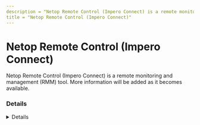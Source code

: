 ```yaml
---
description = "Netop Remote Control (Impero Connect) is a remote monitoring and management (RMM) tool. More information will be added as it becomes available."
title = "Netop Remote Control (Impero Connect)"
---
```




# Netop Remote Control (Impero Connect)

Netop Remote Control (Impero Connect) is a remote monitoring and management (RMM) tool. More information will be added as it becomes available.

### Details
<Details author={""}
         category={""}
         created={""}
         website={""}
         lastModified={"2/9/2024"}
         privileges={""}
         free={ "" }
         verification={""}
/>

#### Installation Paths
<Card code={ ["nhostsvc.exe", "nhstw32.exe", "ngstw32.exe", "Netop Ondemand.exe", "nldrw32.exe", "rmserverconsolemediator.exe", "ImperoInit.exe", "Connect.Backdrop.cloud*.exe", "ImperoClientSVC.exe"] }/>





### Forensic Artifacts




#### Network Artifacts
<EuiSpacer size="xl"/>
<NetworkArtifactsTable data={ [{"Description": "Known remote domains", "Domains": ["*.connect.backdrop.cloud", "*.netop.com"], "Ports": []}] }/>




### Detections
- Detects potential network activity of Netop Remote Control (Impero Connect) RMM tool
  - [Sigma Rule](https://github.com/magicsword-io/LOLRMM/blob/main/detections/sigma/netop_remote_control__impero_connect__network_sigma.yml)
- Detects potential processes activity of Netop Remote Control (Impero Connect) RMM tool
  - [Sigma Rule](https://github.com/magicsword-io/LOLRMM/blob/main/detections/sigma/netop_remote_control__impero_connect__processes_sigma.yml)

### References
- [https://kb.netop.com/article/firewall-and-proxy-server-considerations-when-using-netop-portal-communication-373.html](https://kb.netop.com/article/firewall-and-proxy-server-considerations-when-using-netop-portal-communication-373.html)

